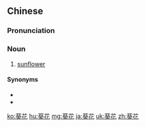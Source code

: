 ==Chinese==
{{zh-forms}}

===Pronunciation===
{{zh-pron
|m=kuíhuā
|c=kwai4 faa1
|mn=kûi-hoe
|cat=n
}}

===Noun===
{{zh-noun}}

# [[sunflower]]

====Synonyms====
* {{zh-l|日頭花}}
* {{zh-l|向日葵}}

[[ko:葵花]]
[[hu:葵花]]
[[mg:葵花]]
[[ja:葵花]]
[[uk:葵花]]
[[zh:葵花]]